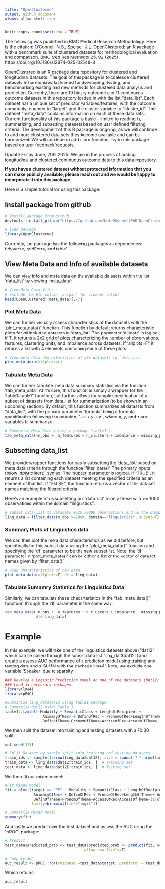```yaml
---
title: "OpenClustered"
output: github_document
always_allow_html: true
---
```


```r
knitr::opts_chunk$set(echo = TRUE)
```

The following was published in BMC Medical Research Methodology. Here is the citation: O’Connell, N.S., Speiser, J.L. OpenClustered: an R package with a benchmark suite of clustered datasets for methodological evaluation and comparison. BMC Med Res Methodol 25, 92 (2025). https://doi.org/10.1186/s12874-025-02548-8

OpenClustered is an R package data repository for clustered and longitudinal datasets. The goal of this package is to coalesce clustered datasets in harmonized fashioned for developing, testing, and benchmarking existing and new methods for clustered data analysis and prediction. Currently, there are 19 binary outcome and 11 continuous outcome datasets in this repository loaded in with the list "data_list". Each dataset has a unique set of predictor variables/features, with the outcome commonly renamed to "target" and the cluster variable to "cluster_id". The dataset "meta_data" contains information on each of these data sets. Current functionality of this package is basic - limited to reading in, summarizing, and subsetting datasets based on user defined filtering criteria. The development of this R package is ongoing, as we will continue to add more clustered data sets they become available and can be harmonized. We will continue to add more functionality to this package based on user feedback/requests. 

Update Friday June, 20th 2025: We are in the process of adding longitudinal and clustered continuous outcome data to this data repository. 

**If you have a clustered dataset without protected information that you can make publicly available, please reach out and we would be happy to incorporate it into this package**

Here is a simple tutorial for using this package: 

## Install package from github

```r
# Install package from github
devtools::install_github("https://github.com/NateOConnellPhD/OpenClustered")

# load package
library(OpenClustered)
```

Currently, the package has the following packages as dependecies: tidyverse, gridExtra, and table1. 

## View Meta Data and Info of available datasets

We can view info and meta data on the available datasets within the list 'data_list' by viewing 'meta_data':

```r
# View Meta Data files
# exclude the 6th column 'origin' for cleaner output
head(OpenClustered::meta_data)[,-7]
```

### Plot Meta Data

We can further visually assess characteristics of the datasets with the 'plot_meta_data()' function. This function by default returns characteristic plots for *all* included datasets in 'data_list'. The parameter 'allplots' is logical; if T, it returns a 2x2 grid of plots characterizing the number of observations, features, clustering units, and imbalance across datasets. If 'allplots=F', it returns a list with 4 elements containing each of these plots. 

```r
# View meta data characteristics of all datasets in `data_list`
plot_meta_data(allplots=T)
```


### Tabulate Meta Data

We can further tabulate meta data summary statistics via the function 'tab_meta_data'. At it's core, this function is simply a wrapper for the 'table1::table1" function, but further allows for simple specification of a subset of datasets from data_list for summarization (to be shown in an upcoming section). By default, this function summarizes all datasets from "data_list", with the primary parameter 'formula' being a formula specification following the notation, '~ x + y + z`, where x, y, and z are variables to summarize.


```r
# Summarize Meta Data (using r package "table1")
tab_meta_data(~n_obs +  n_features + n_clusters + imbalance + missing_percent)

```

## Subsetting data_list 

We provide wrapper functions for easily subsetting the 'data_list' based on meta data criteria through the function 'filter_data()'. The primary inputs follow 'dplyr::filter()' syntax. The 'subset' parameter is logical. If "TRUE", it returns a list containing each dataset meeting the specified criteria as an element of that list. If "FALSE", the function returns a vector of the dataset names matching the filtered criteria. 

Here's an example of us subsetting our 'data_list' to only those with >= 1000 observations within the domain "linguistics":

```r
# Subset data_list to datasets with >5000 observations and in the domain of 'linguistics'
ling_data = filter_data(n_obs >=1000, domain=="linguistics", subset=T)
```

### Summary Plots of Linguistics data

We can then plot the meta data characteristics as we did before, but specifically for this subset data using the "plot_meta_data()" function and specifying the 'df' parameter to be the new subset list. Note, the 'df' parameter in 'plot_meta_data()' can be either a list or the vector of dataset names given by 'filter_data()':

```r
# view characteristics of new data
plot_meta_data(allplots=T, df = ling_data)
```

### Tabulate Sumamry Statistics for Linguistics Data

Similarly, we can tabulate these chacarteristics in the "tab_meta_data()" functuon through the 'df' parameter in the same way: 

```r
tab_meta_data(~n_obs +  n_features + n_clusters + imbalance + missing_percent,
              df= ling_data)
```

# Example 

In this example, we will take one of the linguistics datasets above ("dat12" which can be called through the subset data list "ling_dat$dat12") and create a assess AUC performance of a predicton model using training and testing data and a GLMM with the package 'lme4'. Note, we exclude one variable 'Speaker' due to sparsity

```r
### Develop a Logistic Prediction Model on one of the datasets (dat12) in Linguistics 
### Load in necessary packages
library(lme4)
library(pROC)

#Summarize ling_dat$dat12 using table1 package
# Summarize dat12 using Table 1
table1::table1(~Modality + SemanticClass + LengthOfRecipient + 
                 AnimacyOfRec+ + DefinOfRec + PronomOfRec+LengthOfTheme+ AnimacyOfTheme+
                 DefinOfTheme+PronomOfTheme+AccessOfRec+AccessOfTheme, data=ling_data$dat12)
```

We then split the dataset into training and testing datasets with a 70:30 split:

```r
set.seed(123)

# Split Dataset by single split into training and testing datasets
train_ids <- sample(1:nrow(ling_data$dat12), size = round(.7 * nrow(ling_data$dat12)))
train_data <- ling_data$dat12[train_ids, ]  # Training set
test_data <- ling_data$dat12[-train_ids, ]  # Testing set
```

We then fit our mixed model:

```r
#Fit Mixed Model
fit = glmer(target == "PP" ~ Modality + SemanticClass + LengthOfRecipient + 
             AnimacyOfRec+ + DefinOfRec + PronomOfRec+LengthOfTheme+ AnimacyOfTheme+
             DefinOfTheme+PronomOfTheme+AccessOfRec+AccessOfTheme+(1|cluster_id), data=train_data,
            family=binomial(link="logit"))

# Summarize Mixed Model
summary(fit)
```

And lastly we predict over the test dataset and assess the AUC using the `pROC' package:

```r
# Predict 
test_data$predicted_prob <- test_data$predicted_prob <- predict(fit, newdata = test_data, type = "response",
                                    allow.new.levels=T)

# Compute AUC
auc_result <- pROC::roc(response =test_data$target, predictor = test_data$predicted_prob)
```

Which returns: 

```r
auc_result
```
